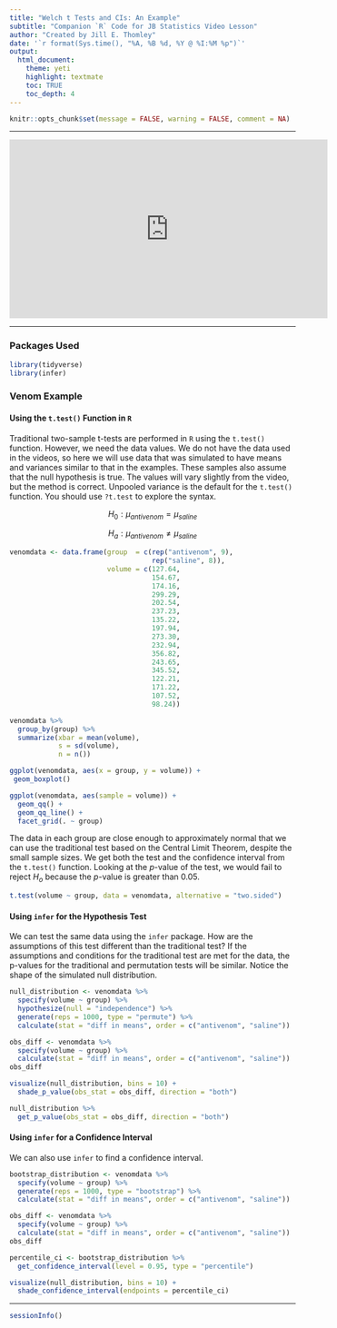```yaml
---
title: "Welch t Tests and CIs: An Example"
subtitle: "Companion `R` Code for JB Statistics Video Lesson"
author: "Created by Jill E. Thomley"
date: '`r format(Sys.time(), "%A, %B %d, %Y @ %I:%M %p")`'
output: 
  html_document: 
    theme: yeti
    highlight: textmate
    toc: TRUE
    toc_depth: 4
---
```


```r
knitr::opts_chunk$set(message = FALSE, warning = FALSE, comment = NA)
```

***
<iframe width="560" height="315" src="https://www.youtube.com/embed/gzrmHpA54Sc" frameborder="0" allow="accelerometer; autoplay; encrypted-media; gyroscope; picture-in-picture" allowfullscreen></iframe>
***

### Packages Used

```r
library(tidyverse)
library(infer)
```

### Venom Example

#### Using the `t.test()` Function in `R`

Traditional two-sample t-tests are performed in `R` using the `t.test()` function. However, we need the data values. We do not have the data used in the videos, so here we will use data that was simulated to have means and variances similar to that in the examples. These samples also assume that the null hypothesis is true. The values will vary slightly from the video, but the method is correct. Unpooled variance is the default for the `t.test()` function. You should use `?t.test` to explore the syntax.

$$H_0: \mu_{antivenom} = \mu_{saline}$$

$$H_a: \mu_{antivenom} \neq \mu_{saline}$$

```r
venomdata <- data.frame(group  = c(rep("antivenom", 9), 
                                   rep("saline", 8)),
                        volume = c(127.64, 
                                   154.67, 
                                   174.16, 
                                   299.29, 
                                   202.54, 
                                   237.23,
                                   135.22,
                                   197.94,
                                   273.30,
                                   232.94,
                                   356.82,
                                   243.65,
                                   345.52,
                                   122.21,
                                   171.22,
                                   107.52,
                                   98.24))

venomdata %>% 
  group_by(group) %>% 
  summarize(xbar = mean(volume), 
            s = sd(volume),
            n = n())

ggplot(venomdata, aes(x = group, y = volume)) +
 geom_boxplot()

ggplot(venomdata, aes(sample = volume)) +
  geom_qq() +
  geom_qq_line() +
  facet_grid(. ~ group)
```

The data in each group are close enough to approximately normal that we can use the traditional test based on the Central Limit Theorem, despite the small sample sizes. We get both the test and the confidence interval from the `t.test()` function. Looking at the *p*-value of the test, we would fail to reject $H_o$ because the *p*-value is greater than 0.05.

```r
t.test(volume ~ group, data = venomdata, alternative = "two.sided")
```

#### Using `infer` for the Hypothesis Test

We can test the same data using the `infer` package. How are the assumptions of this test different than the traditional test? If the assumptions and conditions for the traditional test are met for the data, the p-values for the traditional and permutation tests will be similar. Notice the shape of the simulated null distribution.

```r
null_distribution <- venomdata %>%
  specify(volume ~ group) %>%
  hypothesize(null = "independence") %>%
  generate(reps = 1000, type = "permute") %>%
  calculate(stat = "diff in means", order = c("antivenom", "saline"))

obs_diff <- venomdata %>% 
  specify(volume ~ group) %>% 
  calculate(stat = "diff in means", order = c("antivenom", "saline"))
obs_diff

visualize(null_distribution, bins = 10) + 
  shade_p_value(obs_stat = obs_diff, direction = "both")

null_distribution %>% 
  get_p_value(obs_stat = obs_diff, direction = "both")
```

#### Using `infer` for a Confidence Interval

We can also use `infer` to find a confidence interval.

```r
bootstrap_distribution <- venomdata %>%
  specify(volume ~ group) %>%
  generate(reps = 1000, type = "bootstrap") %>%
  calculate(stat = "diff in means", order = c("antivenom", "saline"))

obs_diff <- venomdata %>% 
  specify(volume ~ group) %>% 
  calculate(stat = "diff in means", order = c("antivenom", "saline"))
obs_diff

percentile_ci <- bootstrap_distribution %>% 
  get_confidence_interval(level = 0.95, type = "percentile")

visualize(null_distribution, bins = 10) + 
  shade_confidence_interval(endpoints = percentile_ci)
```


***
```r
sessionInfo()
```
